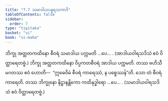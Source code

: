 ```yaml
---
title: "7.7 သမာဒါယပန္နရသကာဒိ"
tableOfContents: false
sidebar:
  order: 7
type: "tipitaka"
basket: "vi"
book: "vi-maha"
---
```



<DynamicBreadcrumb />

<Division number="316" book="vi-maha" e="ch" v="3" p="360">

<Paragraph number="1446" book="vi-maha">
ဘိက္ခု အတ္ထတကထိနော စီဝရံ သမာဒါယ ပက္ကမတိ …ပေ… .

</Paragraph>
</Division>

<Paragraph number="1447" type="center" book="vi-maha">
(အာဒါယဝါရသဒိသံ ဧဝံ ဝိတ္ထာရေတဗ္ဗံ.)


</Paragraph>

<Paragraph number="1448" book="vi-maha">
ဘိက္ခု အတ္ထတကထိနော ဝိပ္ပကတစီဝရံ အာဒါယ ပက္ကမတိ. တဿ ဗဟိသီမဂတဿ ဧဝံ ဟောတိ—  “ဣဓေဝိမံ စီဝရံ ကာရေဿံ, န ပစ္စေဿန်”တိ. သော တံ စီဝရံ ကာရေတိ. တဿ ဘိက္ခုနော နိဋ္ဌာနန္တိကော ကထိနုဒ္ဓါရော …ပေ… .

</Paragraph>

<Paragraph number="1449" type="center" book="vi-maha">
(သမာဒါယဝါရသဒိသံ ဧဝံ ဝိတ္ထာရေတဗ္ဗံ.)
</Paragraph>